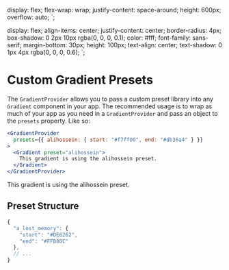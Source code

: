 

  display: flex;
  flex-wrap: wrap;
  justify-content: space-around;
  height: 600px;
  overflow: auto;
`;

  display: flex;
  align-items: center;
  justify-content: center;
  border-radius: 4px;
  box-shadow: 0 2px 10px rgba(0, 0, 0, 0.1);
  color: #fff;
  font-family: sans-serif;
  margin-bottom: 30px;
  height: 100px;
  text-align: center;
  text-shadow: 0 1px 4px rgba(0, 0, 0, 0.6);
`;

<Meta title="Documentation|GradientProvider" component={Gradient} />

# Custom Gradient Presets

The `GradientProvider` allows you to pass a custom preset library into any `Gradient` component in your app. The recommended usage is to wrap as much of your app as you need in a `GradientProvider` and pass an object to the `presets` property. Like so:

```jsx
<GradientProvider
  presets={{ alihossein: { start: "#f7ff00", end: "#db36a4" } }}
>
  <Gradient preset="alihossein">
    This gradient is using the alihossein preset.
  </Gradient>
</GradientProvider>
```

<Preview>
  <Story name="Usage">
    <GradientProvider
      presets={{ alihossein: { start: "#f7ff00", end: "#db36a4" } }}
    >
      <StyledGradient preset="alihossein">
        This gradient is using the alihossein preset.
      </StyledGradient>
    </GradientProvider>
  </Story>
</Preview>

## Preset Structure

```js
{
  "a_lost_memory": {
    "start": "#DE6262",
    "end": "#FFB88C"
  },
  // ...
}
```
